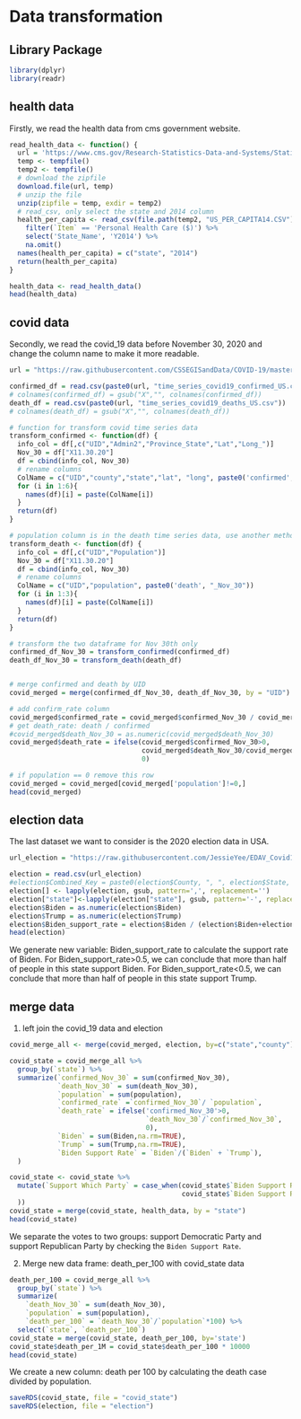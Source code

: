 # Data transformation

## Library Package
```r
library(dplyr)
library(readr)
```


## health data

Firstly, we read the health data from cms government website.
```r
read_health_data <- function() {
  url = 'https://www.cms.gov/Research-Statistics-Data-and-Systems/Statistics-Trends-and-Reports/NationalHealthExpendData/Downloads/resident-state-estimates.zip'
  temp <- tempfile()
  temp2 <- tempfile()
  # download the zipfile 
  download.file(url, temp)
  # unzip the file 
  unzip(zipfile = temp, exdir = temp2)
  # read_csv, only select the state and 2014 column 
  health_per_capita <- read_csv(file.path(temp2, "US_PER_CAPITA14.CSV")) %>% 
    filter(`Item` == 'Personal Health Care ($)') %>% 
    select('State_Name', 'Y2014') %>%
    na.omit()
  names(health_per_capita) = c("state", "2014")
  return(health_per_capita)
}

health_data <- read_health_data()
head(health_data)
```

## covid data

Secondly, we read the covid_19 data before November 30, 2020 and change the column name to make it more readable.  
```r
url = "https://raw.githubusercontent.com/CSSEGISandData/COVID-19/master/csse_covid_19_data/csse_covid_19_time_series/"

confirmed_df = read.csv(paste0(url, "time_series_covid19_confirmed_US.csv"))
# colnames(confirmed_df) = gsub("X","", colnames(confirmed_df))
death_df = read.csv(paste0(url, "time_series_covid19_deaths_US.csv"))
# colnames(death_df) = gsub("X","", colnames(death_df))

# function for transform covid time series data
transform_confirmed <- function(df) {
  info_col = df[,c("UID","Admin2","Province_State","Lat","Long_")]
  Nov_30 = df["X11.30.20"]
  df = cbind(info_col, Nov_30)
  # rename columns 
  ColName = c("UID","county","state","lat", "long", paste0('confirmed', "_Nov_30"))
  for (i in 1:6){
    names(df)[i] = paste(ColName[i])
  }
  return(df)
}

# population column is in the death time series data, use another method 
transform_death <- function(df) {
  info_col = df[,c("UID","Population")]
  Nov_30 = df["X11.30.20"]
  df = cbind(info_col, Nov_30)
  # rename columns 
  ColName = c("UID","population", paste0('death', "_Nov_30"))
  for (i in 1:3){
    names(df)[i] = paste(ColName[i])
  }
  return(df)
}

# transform the two dataframe for Nov 30th only
confirmed_df_Nov_30 = transform_confirmed(confirmed_df)
death_df_Nov_30 = transform_death(death_df)


# merge confirmed and death by UID
covid_merged = merge(confirmed_df_Nov_30, death_df_Nov_30, by = "UID") # check:3340 rows, 8 columns

# add confirm_rate column
covid_merged$confirmed_rate = covid_merged$confirmed_Nov_30 / covid_merged$population 
# get death_rate: death / confirmed 
#covid_merged$death_Nov_30 = as.numeric(covid_merged$death_Nov_30)
covid_merged$death_rate = ifelse(covid_merged$confirmed_Nov_30>0, 
                                 covid_merged$death_Nov_30/covid_merged$confirmed_Nov_30,
                                 0)

# if population == 0 remove this row
covid_merged = covid_merged[covid_merged['population']!=0,]
head(covid_merged)
```

## election data

The last dataset we want to consider is the 2020 election data in USA. 

```r
url_election = "https://raw.githubusercontent.com/JessieYee/EDAV_Covid19_Research/main/election2020.csv"

election = read.csv(url_election)
#election$Combined_Key = paste0(election$County, ", ", election$State, ", US")
election[] <- lapply(election, gsub, pattern=',', replacement='')
election["state"]<-lapply(election["state"], gsub, pattern='-', replacement=' ')
election$Biden = as.numeric(election$Biden)
election$Trump = as.numeric(election$Trump)
election$Biden_support_rate = election$Biden / (election$Biden+election$Trump)
head(election)
```

We generate new variable: Biden_support_rate to calculate the support rate of Biden. For Biden_support_rate>0.5, we can conclude that more than half of people in this state support Biden. For Biden_support_rate<0.5, we can conclude that more than half of people in this state support Trump. 


## merge data

1.  left join the covid_19 data and election

```r
covid_merge_all <- merge(covid_merged, election, by=c("state","county"),all.x = TRUE,all.y = FALSE)

covid_state = covid_merge_all %>% 
  group_by(`state`) %>% 
  summarize(`confirmed_Nov_30` = sum(confirmed_Nov_30),
            `death_Nov_30` = sum(death_Nov_30),
            `population` = sum(population),
            `confirmed_rate` =`confirmed_Nov_30`/ `population`,
            `death_rate` = ifelse('confirmed_Nov_30'>0, 
                                  `death_Nov_30`/`confirmed_Nov_30`,
                                  0),
            `Biden` = sum(Biden,na.rm=TRUE),
            `Trump` = sum(Trump,na.rm=TRUE),
            `Biden Support Rate` = `Biden`/(`Biden` + `Trump`),
  )

covid_state <- covid_state %>% 
  mutate(`Support Which Party` = case_when(covid_state$`Biden Support Rate` > 0.5 ~ "Democratic", 
                                           covid_state$`Biden Support Rate` < 0.5 ~ "Republican"
  ))
covid_state = merge(covid_state, health_data, by = "state")
head(covid_state)
```
We separate the votes to two groups: support Democratic Party and support Republican Party by checking the `Biden Support Rate`. 

2. Merge new data frame: death_per_100 with covid_state data
```r
death_per_100 = covid_merge_all %>% 
  group_by(`state`) %>% 
  summarize(
    `death_Nov_30` = sum(death_Nov_30),
    `population` = sum(population),
    `death_per_100` = `death_Nov_30`/`population`*100) %>%
  select(`state`, `death_per_100`)
covid_state = merge(covid_state, death_per_100, by='state')
covid_state$death_per_1M = covid_state$death_per_100 * 10000
head(covid_state)
```

We create a new column: death per 100 by calculating the death case divided by population.

```r
saveRDS(covid_state, file = "covid_state")
saveRDS(election, file = "election")
```